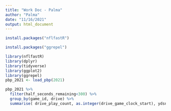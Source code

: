 ```yaml
---
title: "Work Doc - Palma"
author: "Palma"
date: "11/16/2021"
output: html_document
---
```


```r
install.packages("nflfastR")
```

```r
install.packages("ggrepel")
```


```r
library(nflfastR)
library(dplyr)
library(tidyverse)
library(ggplot2)
library(ggrepel)
pbp_2021 <- load_pbp(2021)
```

```r
pbp_2021 %>% 
  filter(half_seconds_remaining<300) %>% 
  group_by(game_id, drive) %>% 
  summarise( drive_play_count, as.integer(drive_game_clock_start), ydsnet)
  
```
